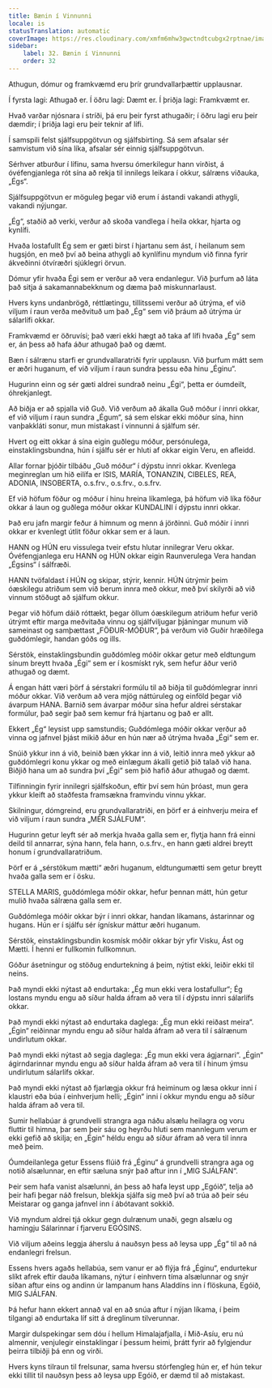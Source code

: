 ```yaml
---
title: Bænin í Vinnunni
locale: is
statusTranslation: automatic
coverImage: https://res.cloudinary.com/xmfm6mhw3gwctndtcubgx2rptnae/image/upload/v1740468922/small_cover_tratado_de_psicologia_revolucionaria_a4c0dca4e0.webp
sidebar:
    label: 32. Bænin í Vinnunni
    order: 32
---
```

Athugun, dómur og framkvæmd eru þrír grundvallarþættir upplausnar.

Í fyrsta lagi: Athugað er. Í öðru lagi: Dæmt er. Í þriðja lagi: Framkvæmt er.

Hvað varðar njósnara í stríði, þá eru þeir fyrst athugaðir; í öðru lagi eru þeir dæmdir; í þriðja lagi eru þeir teknir af lífi.

Í samspili felst sjálfsuppgötvun og sjálfsbirting. Sá sem afsalar sér samvistum við sína líka, afsalar sér einnig sjálfsuppgötvun.

Sérhver atburður í lífinu, sama hversu ómerkilegur hann virðist, á óvéfengjanlega rót sína að rekja til innilegs leikara í okkur, sálræns viðauka, „Égs“.

Sjálfsuppgötvun er möguleg þegar við erum í ástandi vakandi athygli, vakandi nýjungar.

„Ég“, staðið að verki, verður að skoða vandlega í heila okkar, hjarta og kynlífi.

Hvaða lostafullt Ég sem er gæti birst í hjartanu sem ást, í heilanum sem hugsjón, en með því að beina athygli að kynlífinu myndum við finna fyrir ákveðinni ótvíræðri sjúklegri örvun.

Dómur yfir hvaða Égi sem er verður að vera endanlegur. Við þurfum að láta það sitja á sakamannabekknum og dæma það miskunnarlaust.

Hvers kyns undanbrögð, réttlætingu, tillitssemi verður að útrýma, ef við viljum í raun verða meðvituð um það „Ég“ sem við þráum að útrýma úr sálarlífi okkar.

Framkvæmd er öðruvísi; það væri ekki hægt að taka af lífi hvaða „Ég“ sem er, án þess að hafa áður athugað það og dæmt.

Bæn í sálrænu starfi er grundvallaratriði fyrir upplausn. Við þurfum mátt sem er æðri huganum, ef við viljum í raun sundra þessu eða hinu „Éginu“.

Hugurinn einn og sér gæti aldrei sundrað neinu „Égi“, þetta er óumdeilt, óhrekjanlegt.

Að biðja er að spjalla við Guð. Við verðum að ákalla Guð móður í innri okkar, ef við viljum í raun sundra „Égum“, sá sem elskar ekki móður sína, hinn vanþakkláti sonur, mun mistakast í vinnunni á sjálfum sér.

Hvert og eitt okkar á sína eigin guðlegu móður, persónulega, einstaklingsbundna, hún í sjálfu sér er hluti af okkar eigin Veru, en afleidd.

Allar fornar þjóðir tilbáðu „Guð móður“ í dýpstu innri okkar. Kvenlega meginreglan um hið eilífa er ISIS, MARÍA, TONANZIN, CIBELES, REA, ADONIA, INSOBERTA, o.s.frv., o.s.frv., o.s.frv.

Ef við höfum föður og móður í hinu hreina líkamlega, þá höfum við líka föður okkar á laun og guðlega móður okkar KUNDALINI í dýpstu innri okkar.

Það eru jafn margir feður á himnum og menn á jörðinni. Guð móðir í innri okkar er kvenlegt útlit föður okkar sem er á laun.

HANN og HÚN eru vissulega tveir efstu hlutar innilegrar Veru okkar. Óvéfengjanlega eru HANN og HÚN okkar eigin Raunverulega Vera handan „Égsins“ í sálfræði.

HANN tvöfaldast í HÚN og skipar, stýrir, kennir. HÚN útrýmir þeim óæskilegu atriðum sem við berum innra með okkur, með því skilyrði að við vinnum stöðugt að sjálfum okkur.

Þegar við höfum dáið róttækt, þegar öllum óæskilegum atriðum hefur verið útrýmt eftir marga meðvitaða vinnu og sjálfviljugar þjáningar munum við sameinast og samþættast „FÖÐUR-MÓÐUR“, þá verðum við Guðir hræðilega guðdómlegir, handan góðs og ills.

Sérstök, einstaklingsbundin guðdómleg móðir okkar getur með eldtungum sínum breytt hvaða „Égi“ sem er í kosmískt ryk, sem hefur áður verið athugað og dæmt.

Á engan hátt væri þörf á sérstakri formúlu til að biðja til guðdómlegrar innri móður okkar. Við verðum að vera mjög náttúruleg og einföld þegar við ávarpum HANA. Barnið sem ávarpar móður sína hefur aldrei sérstakar formúlur, það segir það sem kemur frá hjartanu og það er allt.

Ekkert „Ég“ leysist upp samstundis; Guðdómlega móðir okkar verður að vinna og jafnvel þjást mikið áður en hún nær að útrýma hvaða „Égi“ sem er.

Snúið ykkur inn á við, beinið bæn ykkar inn á við, leitið innra með ykkur að guðdómlegri konu ykkar og með einlægum ákalli getið þið talað við hana. Biðjið hana um að sundra því „Égi“ sem þið hafið áður athugað og dæmt.

Tilfinningin fyrir innilegri sjálfskoðun, eftir því sem hún þróast, mun gera ykkur kleift að staðfesta framsækna framvindu vinnu ykkar.

Skilningur, dómgreind, eru grundvallaratriði, en þörf er á einhverju meira ef við viljum í raun sundra „MÉR SJÁLFUM“.

Hugurinn getur leyft sér að merkja hvaða galla sem er, flytja hann frá einni deild til annarrar, sýna hann, fela hann, o.s.frv., en hann gæti aldrei breytt honum í grundvallaratriðum.

Þörf er á „sérstökum mætti“ æðri huganum, eldtungumætti sem getur breytt hvaða galla sem er í ösku.

STELLA MARIS, guðdómlega móðir okkar, hefur þennan mátt, hún getur mulið hvaða sálræna galla sem er.

Guðdómlega móðir okkar býr í innri okkar, handan líkamans, ástarinnar og hugans. Hún er í sjálfu sér ígnískur máttur æðri huganum.

Sérstök, einstaklingsbundin kosmísk móðir okkar býr yfir Visku, Ást og Mætti. Í henni er fullkomin fullkomnun.

Góður ásetningur og stöðug endurtekning á þeim, nýtist ekki, leiðir ekki til neins.

Það myndi ekki nýtast að endurtaka: „Ég mun ekki vera lostafullur“; Ég lostans myndu engu að síður halda áfram að vera til í dýpstu innri sálarlífs okkar.

Það myndi ekki nýtast að endurtaka daglega: „Ég mun ekki reiðast meira“. „Égin“ reiðinnar myndu engu að síður halda áfram að vera til í sálrænum undirlutum okkar.

Það myndi ekki nýtast að segja daglega: „Ég mun ekki vera ágjarnari“. „Égin“ ágirndarinnar myndu engu að síður halda áfram að vera til í hinum ýmsu undirlutum sálarlífs okkar.

Það myndi ekki nýtast að fjarlægja okkur frá heiminum og læsa okkur inni í klaustri eða búa í einhverjum helli; „Égin“ inni í okkur myndu engu að síður halda áfram að vera til.

Sumir hellabúar á grundvelli strangra aga náðu alsælu heilagra og voru fluttir til himna, þar sem þeir sáu og heyrðu hluti sem mannlegum verum er ekki gefið að skilja; en „Égin“ héldu engu að síður áfram að vera til innra með þeim.

Óumdeilanlega getur Essens flúið frá „Éginu“ á grundvelli strangra aga og notið alsælunnar, en eftir sæluna snýr það aftur inn í „MIG SJÁLFAN“.

Þeir sem hafa vanist alsælunni, án þess að hafa leyst upp „Egóið“, telja að þeir hafi þegar náð frelsun, blekkja sjálfa sig með því að trúa að þeir séu Meistarar og ganga jafnvel inn í ábótavant sokkið.

Við myndum aldrei tjá okkur gegn dulrænum unaði, gegn alsælu og hamingju Sálarinnar í fjarveru EGÓSINS.

Við viljum aðeins leggja áherslu á nauðsyn þess að leysa upp „Ég“ til að ná endanlegri frelsun.

Essens hvers agaðs hellabúa, sem vanur er að flýja frá „Éginu“, endurtekur slíkt afrek eftir dauða líkamans, nýtur í einhvern tíma alsælunnar og snýr síðan aftur eins og andinn úr lampanum hans Aladdíns inn í flöskuna, Egóið, MIG SJÁLFAN.

Þá hefur hann ekkert annað val en að snúa aftur í nýjan líkama, í þeim tilgangi að endurtaka líf sitt á dreglinum tilverunnar.

Margir dulspekingar sem dóu í hellum Himalajafjalla, í Mið-Asíu, eru nú almennir, venjulegir einstaklingar í þessum heimi, þrátt fyrir að fylgjendur þeirra tilbiðji þá enn og virði.

Hvers kyns tilraun til frelsunar, sama hversu stórfengleg hún er, ef hún tekur ekki tillit til nauðsyn þess að leysa upp Egóið, er dæmd til að mistakast.

